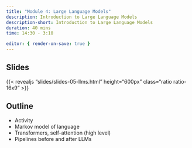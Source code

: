 ```yaml
---
title: "Module 4: Large Language Models"
description: Introduction to Large Language Models 
description-short: Introduction to Large Language Models 
duration: 40 mins
time: 14:30 - 3:10

editor: { render-on-save: true }
---
```


## Slides

{{< revealjs "slides/slides-05-llms.html" height="600px" class="ratio ratio-16x9" >}}


## Outline

- Activity 
- Markov model of language
- Transformers, self-attention (high level)
- Pipelines before and after LLMs
